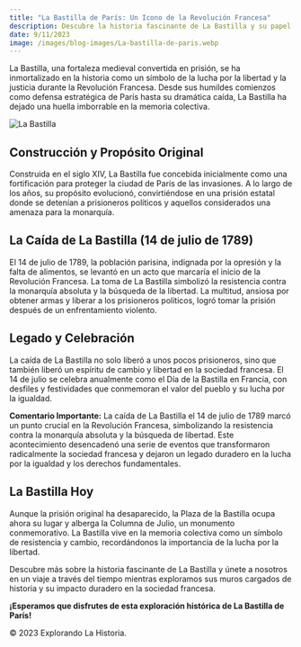 ```yaml
---
title: "La Bastilla de París: Un Icono de la Revolución Francesa"
description: Descubre la historia fascinante de La Bastilla y su papel crucial en la Revolución Francesa.
date: 9/11/2023
image: /images/blog-images/La-bastilla-de-paris.webp
---
```


La Bastilla, una fortaleza medieval convertida en prisión, se ha inmortalizado en la historia como un símbolo de la lucha por la libertad y la justicia durante la Revolución Francesa. Desde sus humildes comienzos como defensa estratégica de París hasta su dramática caída, La Bastilla ha dejado una huella imborrable en la memoria colectiva.

![La Bastilla](/images/blog-images/la-bastilla-de-paris.webp)

## Construcción y Propósito Original

Construida en el siglo XIV, La Bastilla fue concebida inicialmente como una fortificación para proteger la ciudad de París de las invasiones. A lo largo de los años, su propósito evolucionó, convirtiéndose en una prisión estatal donde se detenían a prisioneros políticos y aquellos considerados una amenaza para la monarquía.

## La Caída de La Bastilla (14 de julio de 1789)

El 14 de julio de 1789, la población parisina, indignada por la opresión y la falta de alimentos, se levantó en un acto que marcaría el inicio de la Revolución Francesa. La toma de La Bastilla simbolizó la resistencia contra la monarquía absoluta y la búsqueda de la libertad. La multitud, ansiosa por obtener armas y liberar a los prisioneros políticos, logró tomar la prisión después de un enfrentamiento violento.

## Legado y Celebración

La caída de La Bastilla no solo liberó a unos pocos prisioneros, sino que también liberó un espíritu de cambio y libertad en la sociedad francesa. El 14 de julio se celebra anualmente como el Día de la Bastilla en Francia, con desfiles y festividades que conmemoran el valor del pueblo y su lucha por la igualdad.

<div className="bg-red-100 p-4 border border-red-400 text-red-700">
  <strong>Comentario Importante:</strong> La caída de La Bastilla el 14 de julio de 1789 marcó un punto crucial en la Revolución Francesa, simbolizando la resistencia contra la monarquía absoluta y la búsqueda de libertad. Este acontecimiento desencadenó una serie de eventos que transformaron radicalmente la sociedad francesa y dejaron un legado duradero en la lucha por la igualdad y los derechos fundamentales.
</div>


## La Bastilla Hoy

Aunque la prisión original ha desaparecido, la Plaza de la Bastilla ocupa ahora su lugar y alberga la Columna de Julio, un monumento conmemorativo. La Bastilla vive en la memoria colectiva como un símbolo de resistencia y cambio, recordándonos la importancia de la lucha por la libertad.

Descubre más sobre la historia fascinante de La Bastilla y únete a nosotros en un viaje a través del tiempo mientras exploramos sus muros cargados de historia y su impacto duradero en la sociedad francesa.

**¡Esperamos que disfrutes de esta exploración histórica de La Bastilla de París!**

<footer>
  © 2023 Explorando La Historia.
</footer>
